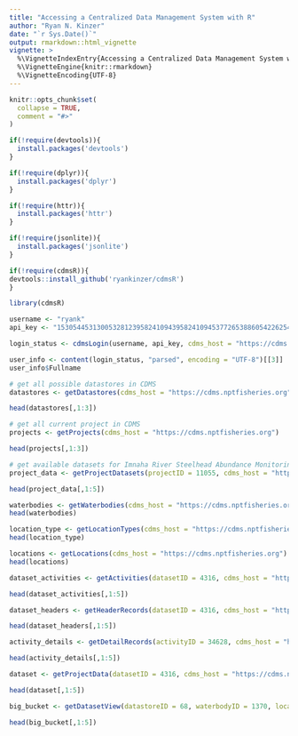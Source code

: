 ```yaml
---
title: "Accessing a Centralized Data Management System with R"
author: "Ryan N. Kinzer"
date: "`r Sys.Date()`"
output: rmarkdown::html_vignette
vignette: >
  %\VignetteIndexEntry{Accessing a Centralized Data Management System with R}
  %\VignetteEngine{knitr::rmarkdown}
  %\VignetteEncoding{UTF-8}
---
```


```r
knitr::opts_chunk$set(
  collapse = TRUE,
  comment = "#>"
)
```

```r
if(!require(devtools)){
  install.packages('devtools')
}

if(!require(dplyr)){
  install.packages('dplyr')
}

if(!require(httr)){
  install.packages('httr')
}

if(!require(jsonlite)){
  install.packages('jsonlite')
}
```


```r
if(!require(cdmsR)){
devtools::install_github('ryankinzer/cdmsR')
}
```

```r
library(cdmsR)
```

```r
username <- "ryank"
api_key <- "153054453130053281239582410943958241094537726538860542262540750542640375910349488180619663"
```

```r
login_status <- cdmsLogin(username, api_key, cdms_host = "https://cdms.nptfisheries.org")
```

```r
user_info <- content(login_status, "parsed", encoding = "UTF-8")[[3]]
user_info$Fullname
```

```r
# get all possible datastores in CDMS
datastores <- getDatastores(cdms_host = "https://cdms.nptfisheries.org")

head(datastores[,1:3])
```

```r
# get all current project in CDMS
projects <- getProjects(cdms_host = "https://cdms.nptfisheries.org")

head(projects[,1:3])
```

```r
# get available datasets for Imnaha River Steelhead Abundance Monitoring
project_data <- getProjectDatasets(projectID = 11055, cdms_host = "https://cdms.nptfisheries.org")

head(project_data[,1:5])
```

```r
waterbodies <- getWaterbodies(cdms_host = "https://cdms.nptfisheries.org")
head(waterbodies)
```

```r
location_type <- getLocationTypes(cdms_host = "https://cdms.nptfisheries.org")
head(location_type)
```

```r
locations <- getLocations(cdms_host = "https://cdms.nptfisheries.org")
head(locations)
```



```r
dataset_activities <- getActivities(datasetID = 4316, cdms_host = "https://cdms.nptfisheries.org")

head(dataset_activities[,1:5])
```

```r
dataset_headers <- getHeaderRecords(datasetID = 4316, cdms_host = "https://cdms.nptfisheries.org")

head(dataset_headers[,1:5])
```

```r
activity_details <- getDetailRecords(activityID = 34628, cdms_host = "https://cdms.nptfisheries.org")

head(activity_details[,1:5])
```

```r
dataset <- getProjectData(datasetID = 4316, cdms_host = "https://cdms.nptfisheries.org")

head(dataset[,1:5])
```


```r
big_bucket <- getDatasetView(datastoreID = 68, waterbodyID = 1370, locationID = 601, cdms_host = "https://cdms.nptfisheries.org")

head(big_bucket[,1:5])
```
